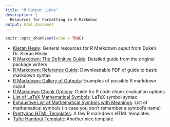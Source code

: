 ```yaml
---
title: "R Output Links"
description: |
  Resources for Formatting in R Markdown
output: html_document
---
```


```r
knitr::opts_chunk$set(echo = TRUE)
```

* [Kieran Healy](https://kieranhealy.org/resources/): General resources for R Markdown ouput from Duke's Dr. Kieran Healy 
* [R Markdown: The Definitive Guide](https://bookdown.org/yihui/rmarkdown/): Detailed guide from the original package writers
* [R Markdown: Reference Guide](https://www.rstudio.com/wp-content/uploads/2015/03/rmarkdown-reference.pdf): Downloadable PDF of guide to basic markdown syntax
* [R Markdown: Gallery of Outputs](https://rmarkdown.rstudio.com/gallery.html): Examples of possible R markdown ouput
* [R Markdown Chunk Options](https://yihui.name/knitr/options/#chunk-options): Guide for R code chunk evaluation options
* [List of LaTeX Mathematical Symbols](https://oeis.org/wiki/List_of_LaTeX_mathematical_symbols): LaTeX symbol syntax
* [Exhaustive List of Mathematical Symbols with Meanings](https://sciencestruck.com/list-of-mathematical-symbols-their-meaning): List of mathematical symbols (in case you don't remember a symbol's name)
* [Prettydoc HTML Templates](https://cran.r-project.org/web/packages/prettydoc/vignettes/architect.html): A few R markdown HTML templates
* [Tufte Handout Template](https://rstudio.github.io/tufte/): Another nice template
